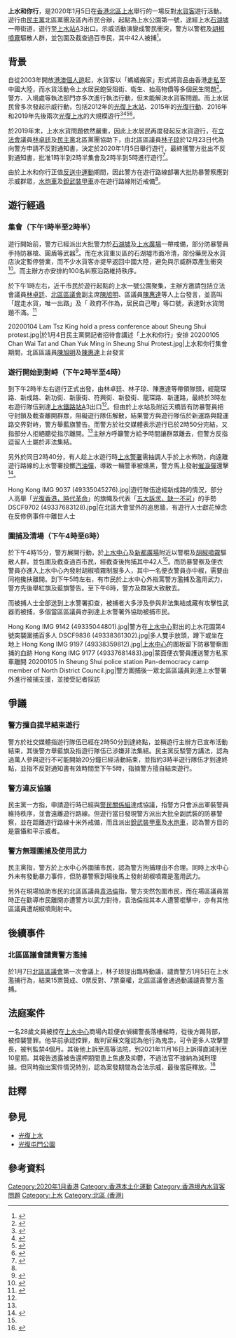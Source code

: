 {{UTC+8}}
{{Infobox Civil Conflict 
|conflict=上水和你行
|partof=[[反對逃犯條例修訂草案遊行與集會列表|反對逃犯條例修訂草案遊行與集會]]
|image=File:DSCF9694 (49334577483).jpg
|caption= 遊行隊伍到達終點後， [[林卓廷|林卓廷]]向警方要求給予足夠時間讓人群和平散去
|date= 2020年1月5日
|place={{HK}}[[新界|新界]][[北區_(香港)|北區]][[上水|上水]]
|methods= [[遊行|遊行]]、[[示威|示威]]、[[集會|集會]]、[[野貓式行動|野貓式行動]]
|result=
*[[警察機動部隊|警察機動部隊]]清場驅散
*至少42人被捕
|causes =
*[[反送中運動|反送中運動]]之延續
*[[香港境內水貨客問題|香港境內水貨客問題]]持續困擾當地居民
|goals=要求政府關注水貨客問題
| side1 = '''[[民主黨_(香港)|民主黨]]'''
區內巿民
| side2 =  '''[[香港警務處|香港警務處]]'''
*[[警察機動部隊|警察機動部隊]]
|howmany1= 主辦方:約1萬人<ref name="#1">{{cite web |title=【上水和你行】民主黨譴責警方擅自宣布遊行結束　毫無警告下圍捕市民 |url=https://news.mingpao.com/ins/%E6%B8%AF%E8%81%9E/article/20200105/s00001/1578225546201/%E3%80%90%E4%B8%8A%E6%B0%B4%E5%92%8C%E4%BD%A0%E8%A1%8C%E3%80%91%E6%B0%91%E4%B8%BB%E9%BB%A8%E8%AD%B4%E8%B2%AC%E8%AD%A6%E6%96%B9%E6%93%85%E8%87%AA%E5%AE%A3%E5%B8%83%E9%81%8A%E8%A1%8C%E7%B5%90%E6%9D%9F-%E6%AF%AB%E7%84%A1%E8%AD%A6%E5%91%8A%E4%B8%8B%E5%9C%8D%E6%8D%95%E5%B8%82%E6%B0%91 |website=明報 |accessdate=2020-08-30 |date=2020-01-05 |archive-date=2021-10-19 |archive-url=https://web.archive.org/web/20211019072915/https://news.mingpao.com/ins/%e6%b8%af%e8%81%9e/article/20200105/s00001/1578225546201/%e3%80%90%e4%b8%8a%e6%b0%b4%e5%92%8c%e4%bd%a0%e8%a1%8c%e3%80%91%e6%b0%91%e4%b8%bb%e9%bb%a8%e8%ad%b4%e8%b2%ac%e8%ad%a6%e6%96%b9%e6%93%85%e8%87%aa%e5%ae%a3%e5%b8%83%e9%81%8a%e8%a1%8c%e7%b5%90%e6%9d%9f-%e6%af%ab%e7%84%a1%e8%ad%a6%e5%91%8a%e4%b8%8b%e5%9c%8d%e6%8d%95%e5%b8%82%e6%b0%91 |dead-url=no }}</ref>
警方:2500人<ref>{{cite web |title=【抗暴之戰】萬人「上水和你行」反水貨 防暴警終點舉藍旗驅散市民 |url=https://hk.appledaily.com/local/20200105/THP4FOJGXHI7HNJN7O6HJEKVUQ/ |website=蘋果日報 |accessdate=2020-08-30 |date=2020-01-05 |archive-date=2021-06-21 |archive-url=https://web.archive.org/web/20210621163615/https://hk.appledaily.com/local/20200105/THP4FOJGXHI7HNJN7O6HJEKVUQ/ |dead-url=yes }}</ref>
|howmany2= 
|arrests= 至少42名
|injuries=
}}
{{Campaignbox 反對逃犯條例修訂草案運動}}

'''上水和你行'''，是2020年1月5日在[[香港|香港]][[北區_(香港)|北區]][[上水|上水]]舉行的一場反對[[水貨客|水貨客]]遊行活動。遊行由[[民主黨_(香港)|民主黨]]北區黨團及區內市民合辦，起點為上水公園第一號，途經上水[[石湖墟|石湖墟]]一帶街道，遊行至[[上水站_(香港)|上水站]]A3出口。示威活動演變成警民衝突，警方以警棍及[[胡椒噴霧|胡椒噴霧]]驅散人群，並包圍及截查過百市民，其中42人被捕<ref name="#2">{{cite web |title=警上水「和你行」突襲圍捕拘42人 稱：上咗年紀嘅，唔好搞 |url=https://www.inmediahk.net/node/1069754 |website=獨媒 |accessdate=2020-08-30 |date=2020-01-05 |archive-date=2020-01-28 |archive-url=https://web.archive.org/web/20200128072258/https://www.inmediahk.net/node/1069754 |dead-url=no }}</ref>。

==背景==
{{main|香港境內水貨客問題|光復上水}}
自從2003年開放[[港澳個人遊|港澳個人遊]]起，水貨客以「螞蟻搬家」形式將貨品由香港[[走私|走私]]至中國大陸，而水貨活動令上水居民飽受阻街、衛生、抬高物價等多個民生問題<ref>{{cite web |title=水貨客銳減　生意跌五成　仍有人霸路執喼堵塞道路 |url=https://www.hk01.com/article/351051 |website=香港01 |accessdate=2020-08-30 |date=2019-07-13}}</ref>。警方、入境處等執法部門亦多次進行執法行動，但未能解決水貨客問題。而上水居民曾多次發起示威行動，包括2012年的[[光復上水站|光復上水站]]、2015年的[[光復行動|光復行動]]、2016年和2019年先後兩次[[光復上水|光復上水]]的大規模遊行<ref>{{Cite web |url=http://hk.news.yahoo.com/%E4%B8%8A%E6%B0%B4%E4%B8%89%E7%99%BE%E5%A4%9A%E5%90%8D%E5%B8%82%E6%B0%91%E7%A4%BA%E5%A8%81%E5%8F%8D%E6%B0%B4%E8%B2%A8%E5%AE%A2-153200524.html |title=上水三百多名市民示威反水貨客 |accessdate=2020-09-27 |archive-date=2019-06-15 |archive-url=https://web.archive.org/web/20190615034014/https://hk.news.yahoo.com/%E4%B8%8A%E6%B0%B4%E4%B8%89%E7%99%BE%E5%A4%9A%E5%90%8D%E5%B8%82%E6%B0%91%E7%A4%BA%E5%A8%81%E5%8F%8D%E6%B0%B4%E8%B2%A8%E5%AE%A2-153200524.html |dead-url=no }}</ref><ref>{{Cite web |url=http://hk.apple.nextmedia.com/news/art/20150308/19067977 |title=200人今「遊覽上水」店主斥斷人衣食 《蘋果日報》 2015-03-08 |access-date=2020-08-30 |archive-date=2015-07-11 |archive-url=https://web.archive.org/web/20150711063337/http://hk.apple.nextmedia.com/news/art/20150308/19067977 |dead-url=no }}</ref><ref>{{Cite web |url=https://hk.news.yahoo.com/%E4%B8%8A%E6%B0%B4%E5%8F%8D%E6%B0%B4%E8%B2%A8%E5%AE%A2%E9%81%8A%E8%A1%8C%E5%8F%96%E6%B6%88%E5%BE%8C-%E7%86%B1%E8%A1%80%E5%85%AC%E6%B0%91%E6%88%90%E5%93%A1%E7%A9%BF%E6%A2%AD%E9%99%84%E8%BF%91%E5%95%86%E8%88%96-094128663.html |title=上水反水貨客遊行取消後 熱血公民成員穿梭附近商舖 香港電台 2016-05-01 |accessdate=2020-08-30 |archive-date=2019-02-16 |archive-url=https://web.archive.org/web/20190216212501/https://hk.news.yahoo.com/%E4%B8%8A%E6%B0%B4%E5%8F%8D%E6%B0%B4%E8%B2%A8%E5%AE%A2%E9%81%8A%E8%A1%8C%E5%8F%96%E6%B6%88%E5%BE%8C-%E7%86%B1%E8%A1%80%E5%85%AC%E6%B0%91%E6%88%90%E5%93%A1%E7%A9%BF%E6%A2%AD%E9%99%84%E8%BF%91%E5%95%86%E8%88%96-094128663.html |dead-url=no }}</ref><ref>{{cite web |title=「光復上水」遊行下午舉行 23條巴士路線受影響 |url=https://www.bastillepost.com/hongkong/article/4713954 |website=巴士的報 |accessdate=2020-08-30 |date=2019-07-13}}</ref>。

於2019年末，上水水貨問題依然嚴重，因此上水居民再度發起反水貨遊行，在[[香港立法會|立法會]]議員[[林卓廷|林卓廷]]及[[民主黨_(香港)|民主黨]]北區黨團協助下，由北區區議員[[林子琼|林子琼]]於12月23日代為向警方申請不反對通知書，決定於2020年1月5日舉行遊行，最終獲警方批出不反對通知書，批准1時半到2時半集會及2時半到5時進行遊行<ref>{{cite web |title=1.05上水遊行獲不反對通知書　「水貨特遣小組半年前冇咗聯絡」　民主黨區議斥警失職 |url=https://www.thestandnews.com/politics/1-05%E4%B8%8A%E6%B0%B4%E9%81%8A%E8%A1%8C%E7%8D%B2%E4%B8%8D%E5%8F%8D%E5%B0%8D%E9%80%9A%E7%9F%A5%E6%9B%B8-%E6%B0%B4%E8%B2%A8%E7%89%B9%E9%81%A3%E5%B0%8F%E7%B5%84%E5%8D%8A%E5%B9%B4%E5%89%8D%E5%86%87%E5%92%97%E8%81%AF%E7%B5%A1-%E6%B0%91%E4%B8%BB%E9%BB%A8%E5%8D%80%E8%AD%B0%E6%96%A5%E8%AD%A6%E5%A4%B1%E8%81%B7/ |website=立場新聞 |accessdate=2020-08-30 |date=2020-01-04 |archive-date=2021-07-06 |archive-url=https://web.archive.org/web/20210706050155/https://www.thestandnews.com/politics/1-05%E4%B8%8A%E6%B0%B4%E9%81%8A%E8%A1%8C%E7%8D%B2%E4%B8%8D%E5%8F%8D%E5%B0%8D%E9%80%9A%E7%9F%A5%E6%9B%B8-%E6%B0%B4%E8%B2%A8%E7%89%B9%E9%81%A3%E5%B0%8F%E7%B5%84%E5%8D%8A%E5%B9%B4%E5%89%8D%E5%86%87%E5%92%97%E8%81%AF%E7%B5%A1-%E6%B0%91%E4%B8%BB%E9%BB%A8%E5%8D%80%E8%AD%B0%E6%96%A5%E8%AD%A6%E5%A4%B1%E8%81%B7 |dead-url=no }}</ref>。

由於上水和你行正值[[反送中運動|反送中運動]]期間，因此警方在遊行路線部署大批防暴警察應對示威群眾，[[人群管理特別用途車|水炮車]]及[[銳武裝甲車|銳武裝甲車]]亦在遊行路線附近戒備<ref name="#1"/>。

==遊行經過==
===集會（下午1時半至2時半）===
遊行開始前，警方已經派出大批警力於[[石湖墟|石湖墟]]及[[上水廣場|上水廣場]]一帶戒備，部分防暴警員手持防暴槍、圓盾等武器<ref>{{cite web |title=【1.5上水遊行】逾50防暴上水廣場外戒備　商戶：會照常營業 |url=https://www.hk01.com/%E7%A4%BE%E6%9C%83%E6%96%B0%E8%81%9E/417870/1-5%E4%B8%8A%E6%B0%B4%E9%81%8A%E8%A1%8C-%E9%80%BE50%E9%98%B2%E6%9A%B4%E4%B8%8A%E6%B0%B4%E5%BB%A3%E5%A0%B4%E5%A4%96%E6%88%92%E5%82%99-%E5%95%86%E6%88%B6-%E6%9C%83%E7%85%A7%E5%B8%B8%E7%87%9F%E6%A5%AD |website=HK01 |accessdate=2020-08-30 |date=2020-01-05 |archive-date=2021-08-07 |archive-url=https://web.archive.org/web/20210807160938/https://www.hk01.com/%E7%A4%BE%E6%9C%83%E6%96%B0%E8%81%9E/417870/1-5%E4%B8%8A%E6%B0%B4%E9%81%8A%E8%A1%8C-%E9%80%BE50%E9%98%B2%E6%9A%B4%E4%B8%8A%E6%B0%B4%E5%BB%A3%E5%A0%B4%E5%A4%96%E6%88%92%E5%82%99-%E5%95%86%E6%88%B6-%E6%9C%83%E7%85%A7%E5%B8%B8%E7%87%9F%E6%A5%AD |dead-url=no }}</ref>。而在水貨重災區的石湖墟市面冷清，部份藥房及水貨店決定暫停營業，而不少水貨客亦提早返回中國大陸，避免與示威群眾產生衝突<ref>{{cite web |title=【1.5上水遊行】店舖落閘求高抬貴手　拖篋內地客提早北返 |url=https://www.hk01.com/%E7%A4%BE%E6%9C%83%E6%96%B0%E8%81%9E/417848/1-5%E4%B8%8A%E6%B0%B4%E9%81%8A%E8%A1%8C-%E5%BA%97%E8%88%96%E8%90%BD%E9%96%98%E6%B1%82%E9%AB%98%E6%8A%AC%E8%B2%B4%E6%89%8B-%E6%8B%96%E7%AF%8B%E5%85%A7%E5%9C%B0%E5%AE%A2%E6%8F%90%E6%97%A9%E5%8C%97%E8%BF%94 |website=HK01 |accessdate=2020-08-30 |date=2020-01-05 |archive-date=2021-08-07 |archive-url=https://web.archive.org/web/20210807160946/https://www.hk01.com/%E7%A4%BE%E6%9C%83%E6%96%B0%E8%81%9E/417848/1-5%E4%B8%8A%E6%B0%B4%E9%81%8A%E8%A1%8C-%E5%BA%97%E8%88%96%E8%90%BD%E9%96%98%E6%B1%82%E9%AB%98%E6%8A%AC%E8%B2%B4%E6%89%8B-%E6%8B%96%E7%AF%8B%E5%85%A7%E5%9C%B0%E5%AE%A2%E6%8F%90%E6%97%A9%E5%8C%97%E8%BF%94 |dead-url=no }}</ref>。而主辦方亦安排約100名糾察沿路維持秩序。

於下午1時左右，近千市民於遊行起點的上水一號公園聚集，主辦方邀請包括立法會議員[[林卓廷|林卓廷]]、[[北區區議會|北區區議會]]副主席[[陳旭明_(區議員)|陳旭明]]、區議員[[陳惠達|陳惠達]]等人上台發言，並高叫「趕走水貨，唯一出路」及「 政府不作為，居民自己嚟」等口號，表達對水貨問題不滿。<ref>{{cite web |title=【上水和你行】自己救社區和理非遊行趕水貨客|url=https://hk.nextmgz.com/article/2_717368_0 |website=壹週刊 |date=2020-01-05}}</ref>

<gallery>
20200104 Lam Tsz King hold a press conference about Sheung Shui protest.jpg|於1月4日民主黨開記者招待會講述「上水和你行」安排
20200105 Chan Wai Tat and Chan Yuk Ming in Sheung Shui Protest.jpg|上水和你行集會期間，北區區議員[[陳旭明_(區議員)|陳旭明]]及[[陳惠達|陳惠達]]上台發言
</gallery>

===遊行開始到對峙（下午2時半至4時）===
到下午2時半左右遊行正式出發，由林卓廷、林子琼、陳惠達等帶領隊頭，經龍琛路、新成路、新功街、新康街、符興街、新發街、龍琛路、新運路，最終於3時左右遊行隊伍到達[[上水站_(香港)|上水鐵路站]]A3出口<ref name="#2"/>。但由於上水站及附近天橋皆有防暴警員把守封鎖及截查離開群眾，阻礙遊行隊伍解散，結果警方與遊行隊伍於新運路與龍運路交界對峙，警方舉藍旗警告。而警方於社交媒體表示遊行已於2時50分完結，又指部分人拒絕聽從指示離開。<ref name="#1"/>主辦方呼籲警方給予時間讓群眾離去，但警方反指逗留人士屬於非法集結。

另外於同日2時40分，有人趁上水遊行時[[上水警署|上水警署]]需抽調人手於上水佈防，向遠離遊行路線的上水警署投擲[[汽油彈|汽油彈]]{{註|上水警署位於[[粉嶺|粉嶺]]而非位於上水，距離遊行起點1.6公里，車程5分鐘以上、步行時間則超過20分鐘}}，導致一輛警車被燻黑，警方馬上發射[[催淚彈|催淚彈]]還擊<ref>{{cite web |title=【1.5上水遊行】上水警署遭掟汽油彈、警車起火　警施催淚煙制止 |url=https://www.hk01.com/%E7%AA%81%E7%99%BC/417868/1-5%E4%B8%8A%E6%B0%B4%E9%81%8A%E8%A1%8C-%E4%B8%8A%E6%B0%B4%E8%AD%A6%E7%BD%B2%E9%81%AD%E6%8E%9F%E6%B1%BD%E6%B2%B9%E5%BD%88-%E8%AD%A6%E8%BB%8A%E8%B5%B7%E7%81%AB-%E8%AD%A6%E6%96%BD%E5%82%AC%E6%B7%9A%E7%85%99%E5%88%B6%E6%AD%A2 |website=HK01 |accessdate=2020-08-30 |date=2020-01-05 |archive-date=2021-08-07 |archive-url=https://web.archive.org/web/20210807160941/https://www.hk01.com/%E7%AA%81%E7%99%BC/417868/1-5%E4%B8%8A%E6%B0%B4%E9%81%8A%E8%A1%8C-%E4%B8%8A%E6%B0%B4%E8%AD%A6%E7%BD%B2%E9%81%AD%E6%8E%9F%E6%B1%BD%E6%B2%B9%E5%BD%88-%E8%AD%A6%E8%BB%8A%E8%B5%B7%E7%81%AB-%E8%AD%A6%E6%96%BD%E5%82%AC%E6%B7%9A%E7%85%99%E5%88%B6%E6%AD%A2 |dead-url=no }}</ref>。
<gallery>
Hong Kong IMG 9037 (49335045276).jpg|遊行隊伍途經新成路的情況，部分人高舉「[[光復香港，時代革命|光復香港，時代革命]]」的旗幟及代表「[[五大訴求，缺一不可|五大訴求，缺一不可]]」的手勢
DSCF9702 (49337683128).jpg|在北區大會堂外的追思牆，有遊行人士獻花悼念在反修例事件中離世人士
</gallery>

===圍捕及清場（下午4時至6時）===
於下午4時15分，警方展開行動，於[[上水中心|上水中心]]及[[新都廣場|新都廣場]]附近以警棍及[[胡椒噴霧|胡椒噴霧]]驅散人群，並包圍及截查過百市民，經截查後拘捕其中42人<ref name="#2"/>。而防暴警察及便衣警員亦進入上水中心內發射胡椒噴霧制服多人，其中一名便衣警員亦中椒，需要由同袍攙扶離開。到下午5時左右，有市民於上水中心外指罵警方濫捕及濫用武力，警方先後舉紅旗及藍旗警告。至下午6時，警方及群眾大致散去。

而被捕人士全部送到上水警署扣查，被捕者大多涉及參與非法集結或藏有攻擊性武器而被捕，多個當區區議員亦到達上水警署外協助被捕市民。
<gallery>
Hong Kong IMG 9142 (49335044801).jpg|警方在[[上水中心|上水中心]]對出的上水花園第4號突襲圍捕百多人
DSCF9836 (49338361302).jpg|多人雙手放頭，蹲下或坐在地上
Hong Kong IMG 9197 (49338359812).jpg|[[上水中心|上水中心]]的圍板留下防暴警察圍捕的血跡
Hong Kong IMG 9177 (49337681483).jpg|蒙面便衣警員護送警方私家車離開
20200105 In Sheung Shui police station Pan-democracy camp member of North District Council.jpg|警方圍捕後一眾北區區議員到達上水警署外進行被捕支援，並接受記者採訪
</gallery>

==爭議==
===警方擅自提早結束遊行===
警方於社交媒體指遊行隊伍已經在2時50分到達終點，並稱遊行主辦方已宣布活動結束，其後警方舉藍旗及指遊行隊伍已涉嫌非法集結。民主黨反駁警方講法，認為過萬人參與遊行不可能開始20分鐘已經活動結束，並指約3時半遊行隊伍才到達終點，並指不反對通知書有效時間至下午5時，指摘警方擅自結束遊行。

===警方違反協議===
民主黨一方指，申請遊行時已經與[[警民關係組|警民關係組]]達成協議，指警方只會派出軍裝警員維持秩序，並會遠離遊行路線。但遊行當日發現警方派出大批全副武裝的防暴警察，並在距離遊行路線十米外戒備，而且派出[[銳武裝甲車|銳武裝甲車]]及[[水炮車|水炮車]]，認為警方目的是震懾和平示威者。

===警方無理圍捕及使用武力===
民主黨指，警方於上水中心外圍捕市民，認為警方拘捕理由不合理。同時上水中心外未有發動暴力事件，但防暴警察到場後馬上發射胡椒噴霧是濫用武力。

另外在現場協助市民的北區區議員[[袁浩倫|袁浩倫]]指，警方突然包圍市民，而在場區議員當時正在勸導市民離開亦遭警方以武力對待，袁浩倫指其本人遭警棍擊中，亦有其他區議員遭胡椒噴劑射中。

== 後續事件==
===北區區議會譴責警方濫捕===
於1月7日[[北區區議會|北區區議會]]第一次會議上，林子琼提出臨時動議，譴責警方1月5日在上水濫捕行為，結果15票贊成、0票反對、7票棄權，北區區議會通過動議譴責警方濫捕。

==法庭案件==
一名28歲文員被控在[[上水中心|上水中心]]商場內趁便衣偵緝警長落樓梯時，從後方踢背部，被控襲警罪。他早前承認控罪，裁判官蘇文隆認為他行為鬼祟，可令更多人攻擊警長，被判監禁4個月。其後他上訴至高等法院，到2021年11月16日上訴得直減刑至10星期。其報告透露被告還柙期間患上焦慮及抑鬱，不過法官不接納為減刑理據。但同時指出案件情況特別，認為案發期間為合法示威，最後當庭釋放。<ref>{{cite news |title=男子踢警長囚4月　高院上訴得直減刑至10周　「法外施恩」豁免未服17日刑期 |url=https://www.hkcnews.com/article/47773/%E8%A5%B2%E8%AD%A6-%E9%BB%83%E5%B4%87%E5%8E%9A-47773/%E7%94%B7%E5%AD%90%E8%B8%A2%E8%AD%A6%E9%95%B7%E5%9B%9A4%E6%9C%88-%E9%AB%98%E9%99%A2%E4%B8%8A%E8%A8%B4%E5%BE%97%E7%9B%B4%E6%B8%9B%E5%88%91%E8%87%B310%E5%91%A8-%E3%80%8C%E6%B3%95%E5%A4%96%E6%96%BD%E6%81%A9%E3%80%8D%E8%B1%81%E5%85%8D%E6%9C%AA%E6%9C%8D17%E6%97%A5%E5%88%91%E6%9C%9F?fbclid=IwAR2JR1KlRkHKztNPhesMYPe-cJdkrvrClbaXMcIGndcE3QbTuTHwkhfTCgw |accessdate=2021-11-16 |publisher=眾新聞 |date=2021-11-16 |archive-date=2021-11-16 |archive-url=https://web.archive.org/web/20211116152447/https://www.hkcnews.com/article/47773/%E8%A5%B2%E8%AD%A6-%E9%BB%83%E5%B4%87%E5%8E%9A-47773/%E7%94%B7%E5%AD%90%E8%B8%A2%E8%AD%A6%E9%95%B7%E5%9B%9A4%E6%9C%88-%E9%AB%98%E9%99%A2%E4%B8%8A%E8%A8%B4%E5%BE%97%E7%9B%B4%E6%B8%9B%E5%88%91%E8%87%B310%E5%91%A8-%E3%80%8C%E6%B3%95%E5%A4%96%E6%96%BD%E6%81%A9%E3%80%8D%E8%B1%81%E5%85%8D%E6%9C%AA%E6%9C%8D17%E6%97%A5%E5%88%91%E6%9C%9F?fbclid=IwAR2JR1KlRkHKztNPhesMYPe-cJdkrvrClbaXMcIGndcE3QbTuTHwkhfTCgw |dead-url=no }}</ref>

==註釋==
{{NoteFoot}}

== 參見 ==
* [[光復上水|光復上水]]
* [[光復屯門公園|光復屯門公園]]

== 參考資料 ==
{{reflist|2}}

{{香港境內水貨客和內地旅客過多問題}}
{{香港逃犯條例爭議}}

[[Category:2020年1月香港|Category:2020年1月香港]]
[[Category:香港本土化運動|Category:香港本土化運動]]
[[Category:香港境內水貨客問題|Category:香港境內水貨客問題]]
[[Category:上水|Category:上水]]
[[Category:北區_(香港)|Category:北區 (香港)]]